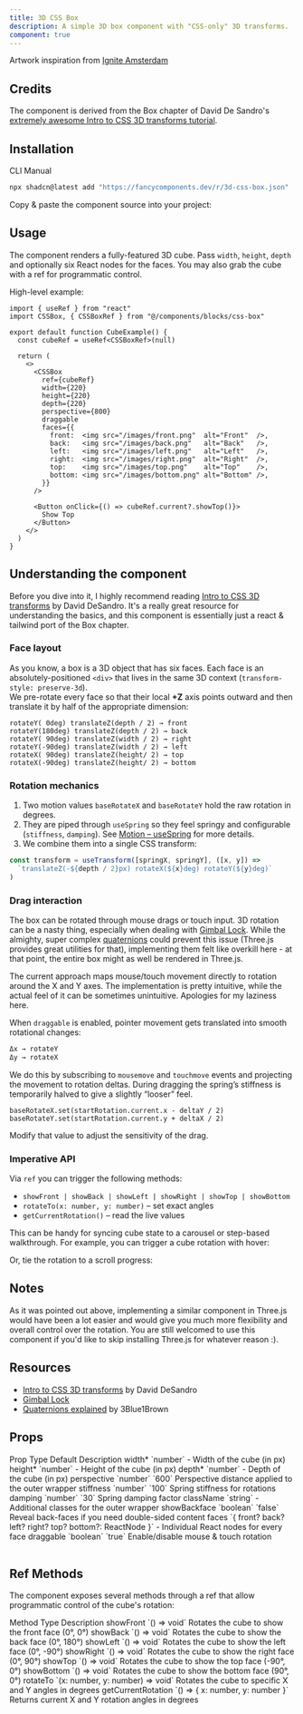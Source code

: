 ```yaml
---
title: 3D CSS Box
description: A simple 3D box component with "CSS-only" 3D transforms.
component: true
---
```


<ComponentPreview name="css-box-demo" />

Artwork inspiration from [Ignite Amsterdam](https://www.instagram.com/p/CaDHtZKrk0F/)

## Credits

The component is derived from the Box chapter of David De Sandro's [extremely awesome Intro to CSS 3D transforms tutorial](https://3dtransforms.desandro.com/box). 

## Installation

<Tabs defaultValue="cli">

<TabsList>
  <TabsTrigger value="cli">CLI</TabsTrigger>
  <TabsTrigger value="manual">Manual</TabsTrigger>
</TabsList>

<TabsContent value="cli">

```bash
npx shadcn@latest add "https://fancycomponents.dev/r/3d-css-box.json"
```

</TabsContent>

<TabsContent value="manual">

<Steps>

<Step>Copy &amp; paste the component source into your project:</Step>

<ComponentSource name="css-box" />

</Steps>

</TabsContent>
</Tabs>

## Usage

The component renders a fully-featured 3D cube. Pass `width`, `height`, `depth` and optionally six React nodes for the faces. You may also grab the cube with a ref for programmatic control. 

High-level example:

```tsx
import { useRef } from "react"
import CSSBox, { CSSBoxRef } from "@/components/blocks/css-box"

export default function CubeExample() {
  const cubeRef = useRef<CSSBoxRef>(null)

  return (
    <>
      <CSSBox
        ref={cubeRef}
        width={220}
        height={220}
        depth={220}
        perspective={800}
        draggable
        faces={{
          front:  <img src="/images/front.png"  alt="Front"  />,
          back:   <img src="/images/back.png"   alt="Back"   />,
          left:   <img src="/images/left.png"   alt="Left"   />,
          right:  <img src="/images/right.png"  alt="Right"  />,
          top:    <img src="/images/top.png"    alt="Top"    />,
          bottom: <img src="/images/bottom.png" alt="Bottom" />,
        }}
      />

      <Button onClick={() => cubeRef.current?.showTop()}>
        Show Top
      </Button>
    </>
  )
}
```

## Understanding the component

Before you dive into it, I highly recommend reading [Intro to CSS 3D transforms](https://3dtransforms.desandro.com/) by David DeSandro. It's a really great resource for understanding the basics, and this component is essentially just a react & tailwind port of the Box chapter.

### Face layout

As you know, a box is a 3D object that has six faces. Each face is an absolutely-positioned `<div>` that lives in the same 3D context (`transform-style: preserve-3d`).  
We pre-rotate every face so that their local **+Z** axis points outward and then translate it by half of the appropriate dimension:

```tsx
rotateY( 0deg) translateZ(depth / 2) → front
rotateY(180deg) translateZ(depth / 2) → back
rotateY( 90deg) translateZ(width / 2) → right
rotateY(-90deg) translateZ(width / 2) → left
rotateX( 90deg) translateZ(height/ 2) → top
rotateX(-90deg) translateZ(height/ 2) → bottom
```


### Rotation mechanics

1. Two motion values `baseRotateX` and `baseRotateY` hold the raw rotation in degrees.  
2. They are piped through `useSpring` so they feel springy and configurable (`stiffness`, `damping`). See [Motion – useSpring](https://motion.dev/docs/react-use-spring) for more details.
3. We combine them into a single CSS transform:

```ts
const transform = useTransform([springX, springY], ([x, y]) =>
  `translateZ(-${depth / 2}px) rotateX(${x}deg) rotateY(${y}deg)`
)
```

### Drag interaction

The box can be rotated through mouse drags or touch input. 3D rotation can be a nasty thing, especially when dealing with [Gimbal Lock](https://base.movella.com/s/article/Understanding-Gimbal-Lock-and-how-to-prevent-it?language=en_US). While the almighty, super complex [quaternions](https://www.youtube.com/watch?v=zjMuIxRvygQ) could prevent this issue (Three.js provides great utilities for that), implementing them felt like overkill here - at that point, the entire box might as well be rendered in Three.js. 

The current approach maps mouse/touch movement directly to rotation around the X and Y axes. The implementation is pretty intuitive, while the actual feel of it can be sometimes unintuitive. Apologies for my laziness here.

When `draggable` is enabled, pointer movement gets translated into smooth rotational changes:

```ts
Δx → rotateY
Δy → rotateX
```

We do this by subscribing to `mousemove` and `touchmove` events and projecting the movement to rotation deltas. During dragging the spring’s stiffness is temporarily halved to give a slightly “looser” feel. 

```tsx
baseRotateX.set(startRotation.current.x - deltaY / 2)
baseRotateY.set(startRotation.current.y + deltaX / 2)
```

Modify that value to adjust the sensitivity of the drag.

### Imperative API

Via `ref` you can trigger the following methods:

- `showFront | showBack | showLeft | showRight | showTop | showBottom`
- `rotateTo(x: number, y: number)` – set exact angles
- `getCurrentRotation()` – read the live values

This can be handy for syncing cube state to a carousel or step-based walkthrough. For example, you can trigger a cube rotation with hover:

<ComponentSource name="css-box-hover-demo" />

Or, tie the rotation to a scroll progress:

<ComponentSource name="css-box-scroll-demo" />

## Notes

As it was pointed out above, implementing a similar component in Three.js would have been a lot easier and would give you much more flexibility and overall control over the rotation. You are still welcomed to use this component if you'd like to skip installing Three.js for whatever reason :). 

## Resources

- [Intro to CSS 3D transforms](https://3dtransforms.desandro.com/) by David DeSandro
- [Gimbal Lock](https://base.movella.com/s/article/Understanding-Gimbal-Lock-and-how-to-prevent-it?language=en_US) 
- [Quaternions explained](https://www.youtube.com/watch?v=zjMuIxRvygQ) by 3Blue1Brown

## Props

<Table>
  <TableHeader>
    <TableRow>
      <TableHead>Prop</TableHead>
      <TableHead>Type</TableHead>
      <TableHead>Default</TableHead>
      <TableHead>Description</TableHead>
    </TableRow>
  </TableHeader>
  <TableBody>
    <TableRow>
      <TableCell>width<span className="text-red-500">*</span></TableCell>
      <TableCell>`number`</TableCell>
      <TableCell>-</TableCell>
      <TableCell>Width of the cube (in&nbsp;px)</TableCell>
    </TableRow>
    <TableRow>
      <TableCell>height<span className="text-red-500">*</span></TableCell>
      <TableCell>`number`</TableCell>
      <TableCell>-</TableCell>
      <TableCell>Height of the cube (in&nbsp;px)</TableCell>
    </TableRow>
    <TableRow>
      <TableCell>depth<span className="text-red-500">*</span></TableCell>
      <TableCell>`number`</TableCell>
      <TableCell>-</TableCell>
      <TableCell>Depth of the cube (in&nbsp;px)</TableCell>
    </TableRow>
    <TableRow>
      <TableCell>perspective</TableCell>
      <TableCell>`number`</TableCell>
      <TableCell>`600`</TableCell>
      <TableCell>Perspective distance applied to the outer wrapper</TableCell>
    </TableRow>
    <TableRow>
      <TableCell>stiffness</TableCell>
      <TableCell>`number`</TableCell>
      <TableCell>`100`</TableCell>
      <TableCell>Spring stiffness for rotations</TableCell>
    </TableRow>
    <TableRow>
      <TableCell>damping</TableCell>
      <TableCell>`number`</TableCell>
      <TableCell>`30`</TableCell>
      <TableCell>Spring damping factor</TableCell>
    </TableRow>
    <TableRow>
      <TableCell>className</TableCell>
      <TableCell>`string`</TableCell>
      <TableCell>-</TableCell>
      <TableCell>Additional classes for the outer wrapper</TableCell>
    </TableRow>
    <TableRow>
      <TableCell>showBackface</TableCell>
      <TableCell>`boolean`</TableCell>
      <TableCell>`false`</TableCell>
      <TableCell>Reveal back-faces if you need double-sided content</TableCell>
    </TableRow>
    <TableRow>
      <TableCell>faces</TableCell>
      <TableCell>`{ front? back? left? right? top? bottom?: ReactNode }`</TableCell>
      <TableCell>-</TableCell>
      <TableCell>Individual React nodes for every face</TableCell>
    </TableRow>
    <TableRow>
      <TableCell>draggable</TableCell>
      <TableCell>`boolean`</TableCell>
      <TableCell>`true`</TableCell>
      <TableCell>Enable/disable mouse &amp; touch rotation</TableCell>
    </TableRow>
  </TableBody>
</Table>

## Ref Methods

The component exposes several methods through a ref that allow programmatic control of the cube's rotation:

<Table>
  <TableHead>
    <TableRow>
      <TableCell>Method</TableCell>
      <TableCell>Type</TableCell>
      <TableCell>Description</TableCell>
    </TableRow>
  </TableHead>
  <TableBody>
    <TableRow>
      <TableCell>showFront</TableCell>
      <TableCell>`() => void`</TableCell>
      <TableCell>Rotates the cube to show the front face (0°, 0°)</TableCell>
    </TableRow>
    <TableRow>
      <TableCell>showBack</TableCell>
      <TableCell>`() => void`</TableCell>
      <TableCell>Rotates the cube to show the back face (0°, 180°)</TableCell>
    </TableRow>
    <TableRow>
      <TableCell>showLeft</TableCell>
      <TableCell>`() => void`</TableCell>
      <TableCell>Rotates the cube to show the left face (0°, -90°)</TableCell>
    </TableRow>
    <TableRow>
      <TableCell>showRight</TableCell>
      <TableCell>`() => void`</TableCell>
      <TableCell>Rotates the cube to show the right face (0°, 90°)</TableCell>
    </TableRow>
    <TableRow>
      <TableCell>showTop</TableCell>
      <TableCell>`() => void`</TableCell>
      <TableCell>Rotates the cube to show the top face (-90°, 0°)</TableCell>
    </TableRow>
    <TableRow>
      <TableCell>showBottom</TableCell>
      <TableCell>`() => void`</TableCell>
      <TableCell>Rotates the cube to show the bottom face (90°, 0°)</TableCell>
    </TableRow>
    <TableRow>
      <TableCell>rotateTo</TableCell>
      <TableCell>`(x: number, y: number) => void`</TableCell>
      <TableCell>Rotates the cube to specific X and Y angles in degrees</TableCell>
    </TableRow>
    <TableRow>
      <TableCell>getCurrentRotation</TableCell>
      <TableCell>`() => { x: number, y: number }`</TableCell>
      <TableCell>Returns current X and Y rotation angles in degrees</TableCell>
    </TableRow>
  </TableBody>
</Table>

